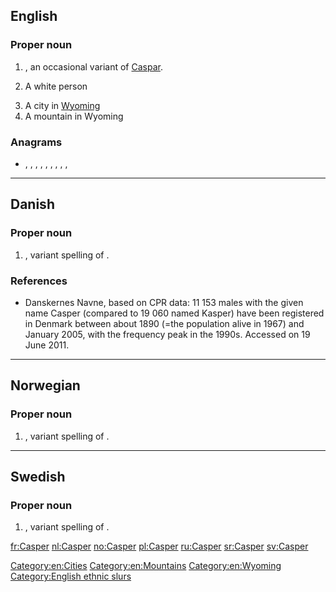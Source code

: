 ==English==

===Proper noun===
{{en-proper noun}}

# {{given name|male|from=Old Persian}}, an occasional variant of [[Caspar]].
# {{label|en|offensive|slang}} A white person
# A city in [[Wyoming]]
# A mountain in Wyoming

===Anagrams===
* {{l|en|capers}}, {{l|en|crapes}}, {{l|en|escarp}}, {{l|en|e-scrap}}, {{l|en|Pacers}}, {{l|en|pacers}}, {{l|en|parsec}}, {{l|en|recaps}}, {{l|en|scrape}}, {{l|en|spacer}}

[[Category:en:Cities]]
[[Category:en:Mountains]]
[[Category:en:Wyoming]]

----

==Danish==

===Proper noun===
{{head|da|proper noun}}

# {{given name|male|lang=da}}, variant spelling of {{l|da|Kasper}}.

===References===
* [http://www.danskernesnavne.navneforskning.ku.dk/ ] Danskernes Navne, based on CPR data: 11 153 males with the given name Casper (compared to 19 060 named Kasper) have been registered in Denmark between about 1890 (=the population alive in 1967) and January 2005, with the frequency peak in the 1990s. Accessed on 19 June 2011.

----

==Norwegian==

===Proper noun===
{{no-proper noun}}

# {{given name|male|lang=no}}, variant spelling of {{l|no|Kasper}}.

----

==Swedish==

===Proper noun===
{{head|sv|proper noun}}

# {{given name|male|lang=sv}}, variant spelling of {{l|sv|Kasper}}.

[[Category:English ethnic slurs]]

[[fr:Casper]]
[[nl:Casper]]
[[no:Casper]]
[[pl:Casper]]
[[ru:Casper]]
[[sr:Casper]]
[[sv:Casper]]